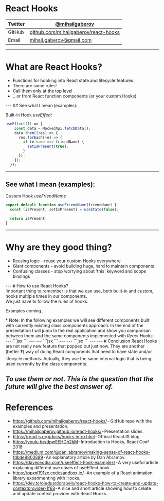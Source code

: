 
<Head>
  <title>React Hooks</title>
  <meta name='twitter:card' content='summary_large_image' />
  <meta name='twitter:site' content='@mihailgaberov' />
  <meta name='twitter:title' content='React Hooks' />
  <meta name='twitter:description' content='An introductory presentation about React Hooks' />
</Head>

# React Hooks
Twitter | <a href="https://twitter.com/mihailgaberov">@mihailgaberov</a>
--- | ---
GitHub | <a href="https://github.com/mihailgaberov/react-hooks">github.com/mihailgaberov/react-hooks</a>
Email | <a href="mailto:mihail.gaberov@gmail.com">mihail.gaberov@gmail.com</a>
---
# What are React Hooks?
<ul style={{textAlign: "left"}}>
  <Appear>
    <li>Functions for hooking into React state and lifecycle features</li>
    <li>There are some rules!</li>
    <li>Call them only at the top level</li>
    <li>...or from React function components (or your custom Hooks)</li>
  </Appear>
</ul>
---
## See what I mean (examples):

Built-in Hook <i>useEffect</i>
```jsx
useEffect(() => {
    const data = MockedApi.fetchData();
    data.then((res) => {
      res.forEach((e) => {
        if (e.name === friendName) {
          setIsPresent(true);
        }
      });
    });
  });
```
---
## See what I mean (examples):

Custom Hook <i>useFriendName</i>
```jsx
export default function useFriendName(friendName) {
  const [isPresent, setIsPresent] = useState(false);
  ...
  return isPresent;
}
```
---
# Why are they good thing?
<ul style={{textAlign: 'left'}}>
  <Appear>
    <li>Reusing logic - reuse your custom Hooks everywhere</li>
    <li>Giant components - avoid building huge, hard to maintain components</li>
    <li>Confusing classes - stop worrying about 'this' keyword and scope bindings</li>
  </Appear>
</ul>
---
# How to use React Hooks?
<div style={{fontSize: '28px', color: 'yellow'}}>Important thing to remember is that we can use, both built-in and custom, hooks multiple times in our components.<br />
We just have to follow the rules of hooks.</div>

Examples coming...
<div style={{fontSize: '14px', textAlign: 'left'}}>
* Note: In the following examples we will see different components built with currently existing class components approach. In the end of the presentation I
will jump to the real application and show you comparison between them and the same components implemented with <i>React Hooks</i>.
</div>
---
```jsx
<Counter />
```
---

<Counter />
---
```jsx
<DataFetcher />
```
---

<DataFetcher />
---
```jsx
<Clock />
```
---

<Clock />
---
# Conclusion
React Hooks are not really new feature that popped out just now. They are another (better ❓) way of doing React components that need to have state and/or lifecycle methods. Actually, they use the same internal logic that is being used currently by the class components. 

<i>To use them or not. This is the question that the future will give the best answer of.</i>
---
# References
<ul style={{textAlign: "left"}}>
  <Appear>
    <li><a href="https://github.com/mihailgaberov/react-hooks/">https://github.com/mihailgaberov/react-hooks/</a> - GitHub repo with the examples and presentation.</li>
    <li><a href="https://mihailgaberov.github.io/react-hooks/">https://mihailgaberov.github.io/react-hooks/</a> - Presentation slides.</li>
    <li><a href="https://reactjs.org/docs/hooks-intro.html">https://reactjs.org/docs/hooks-intro.html</a> - Official ReactJS blog.</li>
    <li><a href="https://youtu.be/dpw9EHDh2bM">https://youtu.be/dpw9EHDh2bM</a> - Introduction to Hooks, React Conf 2018</li>
    <li><a href="https://medium.com/@dan_abramov/making-sense-of-react-hooks-fdbde8803889">https://medium.com/@dan_abramov/making-sense-of-react-hooks-fdbde8803889</a> - An explanatory article by Dan Abramov.</li>
    <li><a href="https://daveceddia.com/useeffect-hook-examples/">https://daveceddia.com/useeffect-hook-examples/</a> - A very useful article explaining different use cases of useEffect hook.</li>
    <li><a href="https://ppxnl191zx.codesandbox.io/">https://ppxnl191zx.codesandbox.io/</a> - An example of a React animation library experimenting with Hooks.</li>
    <li><a href="https://dev.to/oieduardorabelo/react-hooks-how-to-create-and-update-contextprovider-1f68">https://dev.to/oieduardorabelo/react-hooks-how-to-create-and-update-contextprovider-1f68</a> - A nice and short article showing how to create and update context provider with React Hooks.</li>
  </Appear>
</ul>
